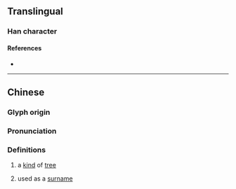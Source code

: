 {{character info/new}}
==Translingual==

===Han character===
{{Han char|rn=75|rad=木|as=09|sn=13|four=42927|canj=DHLB|ids=⿰木禹}}

====References====
* {{Han ref|kx=0538.090|dkj=15091|dj=0925.230|hdz=21252.020|uh=6940|ud=26944|bh=DDE2|bd=56802}}

----

==Chinese==
{{zh-forms}}

===Glyph origin===
{{Han etym}}

===Pronunciation===
{{zh-pron
|m=yǔ
|c=jyu5,geoi2
|mc=y
|oc=y
|ma=
|cat=n,pn
}}

===Definitions===
{{zh-hanzi}}

# {{lb|mul|archaic}} a [[kind]] of [[tree]]
# used as a [[surname]]